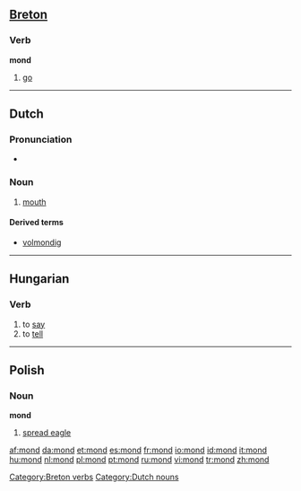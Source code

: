 {{see|Mond|MOND}}
==[[Breton]]==

===Verb===
'''mond'''

# [[go]]

[[Category:Breton verbs]]

----

==Dutch==

===Pronunciation===
*{{IPA|/mɔnt/}}

===Noun===
{{nl-noun|g=m|monden|mondje}}

# {{context|anatomy|lang=nl}} [[mouth]]

====Derived terms====
* [[volmondig]]

[[Category:Dutch nouns]]

----

==Hungarian==

===Verb===
{{infl|hu|verb}}

# to [[say]]
# to [[tell]]

----

==Polish==

===Noun===
'''mond''' {{m}}

# [[spread eagle]]

[[af:mond]]
[[da:mond]]
[[et:mond]]
[[es:mond]]
[[fr:mond]]
[[io:mond]]
[[id:mond]]
[[it:mond]]
[[hu:mond]]
[[nl:mond]]
[[pl:mond]]
[[pt:mond]]
[[ru:mond]]
[[vi:mond]]
[[tr:mond]]
[[zh:mond]]